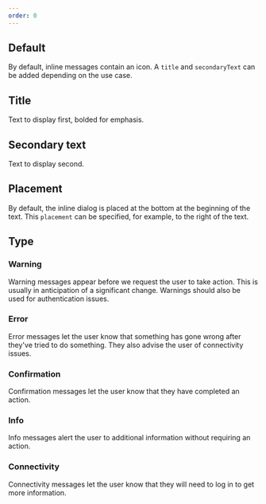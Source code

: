 ```yaml
---
order: 0
---
```



## Default

By default, inline messages contain an icon. A `title` and `secondaryText` can be added depending on the use case.

<Example
  Component={InlineMessageDefault}
  packageName="@atlaskit/inline-message"
/>

## Title

Text to display first, bolded for emphasis.

<Example
  Component={InlineMessageTitle}
  packageName="@atlaskit/inline-message"
/>

## Secondary text

Text to display second.

<Example
  Component={InlineMessageSecondaryText}
  packageName="@atlaskit/inline-message"
/>

## Placement

By default, the inline dialog is placed at the bottom at the beginning of the text. This `placement` can be specified, for example, to the right of the text.

<Example
  Component={InlineMessagePlacement}
  packageName="@atlaskit/inline-message"
/>

## Type

### Warning

Warning messages appear before we request the user to take action. This is usually in anticipation of a significant change. Warnings should also be used for authentication issues.

<Example
  Component={InlineMessageWarning}
  packageName="@atlaskit/inline-message"
/>

### Error

Error messages let the user know that something has gone wrong after they've tried to do something. They also advise the user of connectivity issues.

<Example
  Component={InlineMessageError}
  packageName="@atlaskit/inline-message"
/>

### Confirmation

Confirmation messages let the user know that they have completed an action.

<Example
  Component={InlineMessageConfirmation}
  packageName="@atlaskit/inline-message"
/>

### Info

Info messages alert the user to additional information without requiring an action.

<Example Component={InlineMessageInfo} packageName="@atlaskit/inline-message" />

### Connectivity

Connectivity messages let the user know that they will need to log in to get more information.

<Example
  Component={InlineMessageConnectivity}
  packageName="@atlaskit/inline-message"
/>
